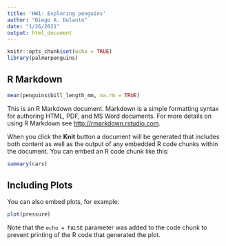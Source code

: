 ```yaml
---
title: 'HW1: Exploring penguins'
author: "Diego A. Dulanto"
date: "1/26/2021"
output: html_document
---
```


```r
knitr::opts_chunk$set(echo = TRUE)
library(palmerpenguins)
```

## R Markdown
```r
mean(penguins$bill_length_mm, na.rm = TRUE)
```


This is an R Markdown document. Markdown is a simple formatting syntax for authoring HTML, PDF, and MS Word documents. For more details on using R Markdown see <http://rmarkdown.rstudio.com>.

When you click the **Knit** button a document will be generated that includes both content as well as the output of any embedded R code chunks within the document. You can embed an R code chunk like this:

```r
summary(cars)
```

## Including Plots

You can also embed plots, for example:

```r
plot(pressure)
```

Note that the `echo = FALSE` parameter was added to the code chunk to prevent printing of the R code that generated the plot.
